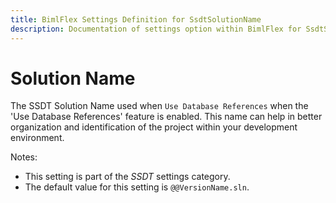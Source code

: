 ```yaml
---
title: BimlFlex Settings Definition for SsdtSolutionName
description: Documentation of settings option within BimlFlex for SsdtSolutionName
---
```

<head>
  <meta name="varigenceProduct" content="BimlFlex"></meta>
  <meta name="varigenceArticleType" content="Reference"></meta>
</head>

# Solution Name

The SSDT Solution Name used when `Use Database References` when the 'Use Database References' feature is enabled. This name can help in better organization and identification of the project within your development environment.

Notes:

* This setting is part of the *SSDT* settings category.
* The default value for this setting is `@@VersionName.sln`.
